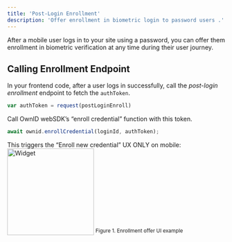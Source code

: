 ```yaml
---
title: 'Post-Login Enrollment'
description: 'Offer enrollment in biometric login to password users .'
---
```


After a mobile user logs in to your site using a password, you can offer them enrollment in biometric verification at any time during their user journey.

## Calling Enrollment Endpoint

In your frontend code, after a user logs in successfully, call the _post-login enrollment_ endpoint to fetch the `authToken`.

```Javascript
var authToken = request(postLoginEnroll)
```

Call OwnID webSDK’s “enroll credential” function with this token.

```Javascript
await ownid.enrollCredential(loginId, authToken);
```
This triggers the “Enroll new credential” UX ONLY on mobile:
<img
  width="200"
  src="/images/oi-pl-enroll.png"
  alt="Widget"
  />
<sup>Figure 1. Enrollment offer UI example</sup>

<NextStepsSnippet/>


